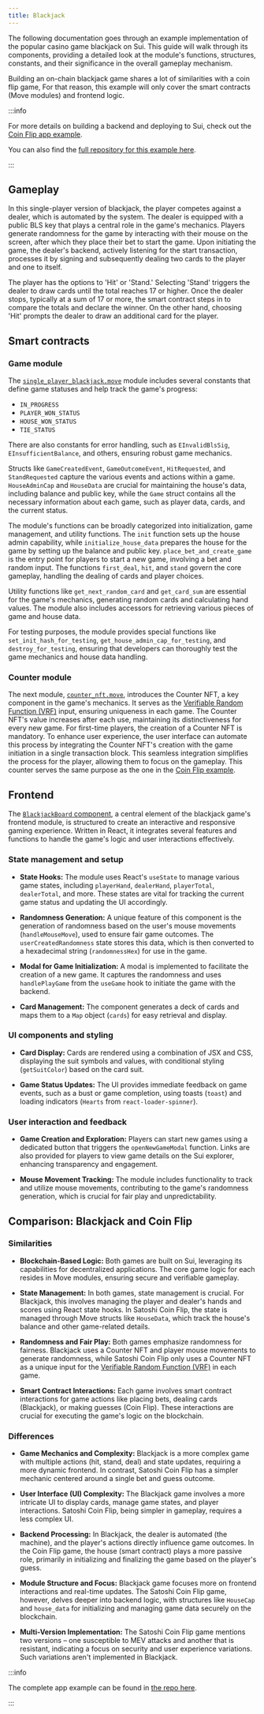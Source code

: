 ```yaml
---
title: Blackjack
---
```


The following documentation goes through an example implementation of the popular casino game blackjack on Sui. This guide will walk through its components, providing a detailed look at the module's functions, structures, constants, and their significance in the overall gameplay mechanism.

Building an on-chain blackjack game shares a lot of similarities with a coin flip game, For that reason, this example will only cover the smart contracts (Move modules) and frontend logic.

:::info

For more details on building a backend and deploying to Sui, check out the [Coin Flip app example](./coin-flip.mdx).

You can also find the [full repository for this example here](https://github.com/MystenLabs/blackjack-sui).

:::

## Gameplay
In this single-player version of blackjack, the player competes against a dealer, which is automated by the system. The dealer is equipped with a public BLS key that plays a central role in the game's mechanics. Players generate randomness for the game by interacting with their mouse on the screen, after which they place their bet to start the game. Upon initiating the game, the dealer's backend, actively listening for the start transaction, processes it by signing and subsequently dealing two cards to the player and one to itself.

The player has the options to 'Hit' or 'Stand.' Selecting 'Stand' triggers the dealer to draw cards until the total reaches 17 or higher. Once the dealer stops, typically at a sum of 17 or more, the smart contract steps in to compare the totals and declare the winner. On the other hand, choosing 'Hit' prompts the dealer to draw an additional card for the player.

## Smart contracts

### Game module

The [`single_player_blackjack.move`](https://github.com/MystenLabs/blackjack-sui/blob/main/move/blackjack/sources/single_player_blackjack.move) module includes several constants that define game statuses and help track the game's progress:

- `IN_PROGRESS`
- `PLAYER_WON_STATUS`
- `HOUSE_WON_STATUS`
- `TIE_STATUS`

There are also constants for error handling, such as `EInvalidBlsSig`, `EInsufficientBalance`, and others, ensuring robust game mechanics.

Structs like `GameCreatedEvent`, `GameOutcomeEvent`, `HitRequested`, and `StandRequested` capture the various events and actions within a game. `HouseAdminCap` and `HouseData` are crucial for maintaining the house's data, including balance and public key, while the `Game` struct contains all the necessary information about each game, such as player data, cards, and the current status.

The module's functions can be broadly categorized into initialization, game management, and utility functions. The `init` function sets up the house admin capability, while `initialize_house_data` prepares the house for the game by setting up the balance and public key. `place_bet_and_create_game` is the entry point for players to start a new game, involving a bet and random input. The functions `first_deal`, `hit`, and `stand` govern the core gameplay, handling the dealing of cards and player choices.

Utility functions like `get_next_random_card` and `get_card_sum` are essential for the game's mechanics, generating random cards and calculating hand values. The module also includes accessors for retrieving various pieces of game and house data.

For testing purposes, the module provides special functions like `set_init_hash_for_testing`, `get_house_admin_cap_for_testing`, and `destroy_for_testing`, ensuring that developers can thoroughly test the game mechanics and house data handling.

### Counter module

The next module, [`counter_nft.move`](https://github.com/MystenLabs/blackjack-sui/blob/main/move/blackjack/sources/counter_nft.move), introduces the Counter NFT, a key component in the game's mechanics. It serves as the [Verifiable Random Function (VRF)](../cryptography/ecvrf.mdx) input, ensuring uniqueness in each game. The Counter NFT's value increases after each use, maintaining its distinctiveness for every new game. For first-time players, the creation of a Counter NFT is mandatory. To enhance user experience, the user interface can automate this process by integrating the Counter NFT's creation with the game initiation in a single transaction block. This seamless integration simplifies the process for the player, allowing them to focus on the gameplay. This counter serves the same purpose as the one in the [Coin Flip example](./coin-flip.mdx).

## Frontend

The [`BlackjackBoard` component](https://github.com/MystenLabs/blackjack-sui/blob/main/app/src/app/Blackjack.tsx), a central element of the blackjack game's frontend module, is structured to create an interactive and responsive gaming experience. Written in React, it integrates several features and functions to handle the game's logic and user interactions effectively.

### State management and setup

- **State Hooks:** The module uses React's `useState` to manage various game states, including `playerHand`, `dealerHand`, `playerTotal`, `dealerTotal`, and more. These states are vital for tracking the current game status and updating the UI accordingly.

- **Randomness Generation:** A unique feature of this component is the generation of randomness based on the user's mouse movements (`handleMouseMove`), used to ensure fair game outcomes. The `userCreatedRandomness` state stores this data, which is then converted to a hexadecimal string (`randomnessHex`) for use in the game.

- **Modal for Game Initialization:** A modal is implemented to facilitate the creation of a new game. It captures the randomness and uses `handlePlayGame` from the `useGame` hook to initiate the game with the backend.

- **Card Management:** The component generates a deck of cards and maps them to a `Map` object (`cards`) for easy retrieval and display.

### UI components and styling

- **Card Display:** Cards are rendered using a combination of JSX and CSS, displaying the suit symbols and values, with conditional styling (`getSuitColor`) based on the card suit.

- **Game Status Updates:** The UI provides immediate feedback on game events, such as a bust or game completion, using toasts (`toast`) and loading indicators (`Hearts` from `react-loader-spinner`).

### User interaction and feedback

- **Game Creation and Exploration:** Players can start new games using a dedicated button that triggers the `openNewGameModal` function. Links are also provided for players to view game details on the Sui explorer, enhancing transparency and engagement.

- **Mouse Movement Tracking:** The module includes functionality to track and utilize mouse movements, contributing to the game's randomness generation, which is crucial for fair play and unpredictability.

## Comparison: Blackjack and Coin Flip

### Similarities

- **Blockchain-Based Logic:** Both games are built on Sui, leveraging its capabilities for decentralized applications. The core game logic for each resides in Move modules, ensuring secure and verifiable gameplay.

- **State Management:** In both games, state management is crucial. For Blackjack, this involves managing the player and dealer's hands and scores using React state hooks. In Satoshi Coin Flip, the state is managed through Move structs like `HouseData`, which track the house's balance and other game-related details.

- **Randomness and Fair Play:** Both games emphasize randomness for fairness. Blackjack uses a Counter NFT and player mouse movements to generate randomness, while Satoshi Coin Flip only uses a Counter NFT as a unique input for the [Verifiable Random Function (VRF)](../cryptography/ecvrf.mdx) in each game.

- **Smart Contract Interactions:** Each game involves smart contract interactions for game actions like placing bets, dealing cards (Blackjack), or making guesses (Coin Flip). These interactions are crucial for executing the game's logic on the blockchain.

### Differences

- **Game Mechanics and Complexity:** Blackjack is a more complex game with multiple actions (hit, stand, deal) and state updates, requiring a more dynamic frontend. In contrast, Satoshi Coin Flip has a simpler mechanic centered around a single bet and guess outcome.

- **User Interface (UI) Complexity:** The Blackjack game involves a more intricate UI to display cards, manage game states, and player interactions. Satoshi Coin Flip, being simpler in gameplay, requires a less complex UI.

- **Backend Processing:** In Blackjack, the dealer is automated (the machine), and the player's actions directly influence game outcomes. In the Coin Flip game, the house (smart contract) plays a more passive role, primarily in initializing and finalizing the game based on the player's guess.

- **Module Structure and Focus:** Blackjack game focuses more on frontend interactions and real-time updates. The Satoshi Coin Flip game, however, delves deeper into backend logic, with structures like `HouseCap` and `house_data` for initializing and managing game data securely on the blockchain.

- **Multi-Version Implementation:** The Satoshi Coin Flip game mentions two versions – one susceptible to MEV attacks and another that is resistant, indicating a focus on security and user experience variations. Such variations aren't implemented in Blackjack.

:::info

The complete app example can be found in [the repo here](https://github.com/MystenLabs/blackjack-sui).

:::